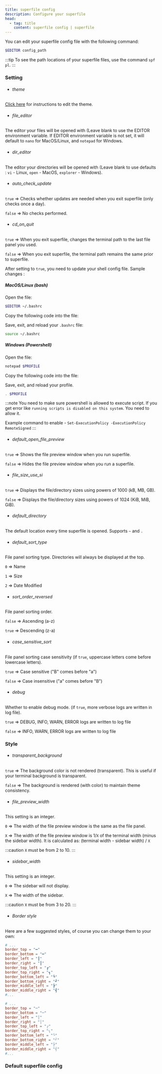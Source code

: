 ```yaml
---
title: superfile config
description: Configure your superfile
head:
  - tag: title
    content: superfile config | superfile
---
```



You can edit your superfile config file with the following command:

```bash
$EDITOR config_path
```

:::tip
To see the path locations of your superfile files, use the command `spf pl`.
:::

### Setting

- ###### theme

[Click here](/configure/custom-theme) for instructions to edit the theme.

- ###### file_editor

The editor your files will be opened with (Leave blank to use the EDITOR environment variable. If EDITOR environment variable is not set, it will default to `nano` for MacOS/Linux, and `notepad` for Windows.

- ###### dir_editor

The editor your directories will be opened with (Leave blank to use defaults : `vi` - Linux, `open` - MacOS, `explorer` - Windows).

- ###### auto_check_update

`true`  => Checks whether updates are needed when you exit superfile (only checks once a day).

`false` => No checks performed.

- ###### cd_on_quit

`true` => When you exit superfile, changes the terminal path to the last file panel you used.

`false` => When you exit superfile, the terminal path remains the same prior to superfile.

After setting to `true`, you need to update your shell config file. Sample changes :

##### MacOS/Linux (bash)

Open the file:

```bash
$EDITOR ~/.bashrc
```

Copy the following code into the file:

<CodeBlock file="cd_on_quit/cd_on_quit.sh" />

Save, exit, and reload your `.bashrc` file:

```bash
source ~/.bashrc
```

##### Windows (Powershell)

Open the file:

```powershell
notepad $PROFILE
```

Copy the following code into the file:

<CodeBlock file="cd_on_quit/cd_on_quit.ps1" />

Save, exit, and reload your profile.

```powershell
. $PROFILE
```

:::note
You need to make sure powershell is allowed to execute script. If you get error like `running
scripts is disabled on this system`. You need to allow it.

Example command to enable - `Set-ExecutionPolicy -ExecutionPolicy RemoteSigned` 
:::

- ###### default_open_file_preview

`true` => Shows the file preview window when you run superfile.

`false` => Hides the file preview window when you run a superfile.

- ###### file_size_use_si

`true` => Displays the file/directory sizes using powers of 1000 (kB, MB, GB).

`false` => Displays the file/directory sizes using powers of 1024 (KiB, MiB, GiB).

- ###### default_directory

The default location every time superfile is opened. Supports `~` and `.`

- ###### default_sort_type

File panel sorting type. Directories will always be displayed at the top.

`0` => Name

`1` => Size

`2` => Date Modified

- ###### sort_order_reversed

File panel sorting order.

`false` => Ascending (a-z)

`true` => Descending (z-a)

- ###### case_sensitive_sort

File panel sorting case sensitivity (if `true`, uppercase letters come before lowercase letters).

`true` => Case sensitive ("B" comes before "a")

`false` => Case insensitive ("a" comes before "B")

- ###### debug

Whether to enable debug mode. (if `true`, more verbose logs are written in log file).

`true` => DEBUG, INFO, WARN, ERROR logs are written to log file

`false` => INFO, WARN, ERROR logs are written to log file

### Style

- ###### transparent_background

`true` => The background color is not rendered (transparent). This is useful if your terminal background is transparent.

`false` => The background is rendered (with color) to maintain theme consistency.

- ###### file_preview_width

This setting is an integer.

`0` => The width of the file preview window is the same as the file panel.

`X` => The width of the file preview window is 1/`X` of the terminal width (minus the sidebar width). It is calculated as: (terminal width - sidebar width) / `X`

:::caution
`X` must be from 2 to 10.
:::

- ###### sidebar_width

This setting is an integer.

`0` => The sidebar will not display.

`X` => The width of the sidebar.

:::caution
`X` must be from 3 to 20.
:::

- ###### Border style

Here are a few suggested styles, of course you can change them to your own:

```toml
# ...
border_top = "━"
border_bottom = "━"
border_left = "┃"
border_right = "┃"
border_top_left = "┏"
border_top_right = "┓"
border_bottom_left = "┗"
border_bottom_right = "┛"
border_middle_left = "┣"
border_middle_right = "┫"
#...
```

```toml
# ...
border_top = "─"
border_bottom = "─"
border_left = "│"
border_right = "│"
border_top_left = "╭"
border_top_right = "╮"
border_bottom_left = "╰"
border_bottom_right = "╯"
border_middle_left = "├"
border_middle_right = "┤"
#...
```

### Default superfile config

<CodeBlock file="src/superfile_config/config.toml" />

